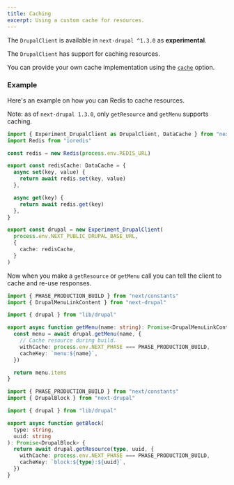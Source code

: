 ```yaml
---
title: Caching
excerpt: Using a custom cache for resources.
---
```


<Callout icon="⚠️">

The `DrupalClient` is available in `next-drupal ^1.3.0` as **experimental**.

</Callout>

The `DrupalClient` has support for caching resources.

You can provide your own cache implementation using the [`cache`](/docs/client/configuration#cache) option.

### Example

Here's an example on how you can Redis to cache resources.

<Callout icon="⚠️">

Note: as of `next-drupal 1.3.0`, only `getResource` and `getMenu` supports caching.

</Callout>

```ts title=lib/drupal.ts
import { Experiment_DrupalClient as DrupalClient, DataCache } from "next-drupal"
import Redis from "ioredis"

const redis = new Redis(process.env.REDIS_URL)

export const redisCache: DataCache = {
  async set(key, value) {
    return await redis.set(key, value)
  },

  async get(key) {
    return await redis.get(key)
  },
}

export const drupal = new Experiment_DrupalClient(
  process.env.NEXT_PUBLIC_DRUPAL_BASE_URL,
  {
    cache: redisCache,
  }
)
```

Now when you make a `getResource` or `getMenu` call you can tell the client to cache and re-use responses.

```ts title=lib/get-menu.ts
import { PHASE_PRODUCTION_BUILD } from "next/constants"
import { DrupalMenuLinkContent } from "next-drupal"

import { drupal } from "lib/drupal"

export async function getMenu(name: string): Promise<DrupalMenuLinkContent[]> {
  const menu = await drupal.getMenu(name, {
    // Cache resource during build.
    withCache: process.env.NEXT_PHASE === PHASE_PRODUCTION_BUILD,
    cacheKey: `menu:${name}`,
  })

  return menu.items
}
```

```ts title=lib/get-block.ts
import { PHASE_PRODUCTION_BUILD } from "next/constants"
import { DrupalBlock } from "next-drupal"

import { drupal } from "lib/drupal"

export async function getBlock(
  type: string,
  uuid: string
): Promise<DrupalBlock> {
  return await drupal.getResource(type, uuid, {
    withCache: process.env.NEXT_PHASE === PHASE_PRODUCTION_BUILD,
    cacheKey: `block:${type}:${uuid}`,
  })
}
```
